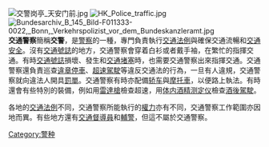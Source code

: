 {{Expand language|1=en|time=2021-02-07T07:41:32+00:00}}
[[File:交警岗亭_天安门前.jpg|thumb]]
[[File:HK_Police_traffic.jpg|thumb]]
[[File:Bundesarchiv_B_145_Bild-F011333-0022,_Bonn,_Verkehrspolizist_vor_dem_Bundeskanzleramt.jpg|thumb]]
'''交通警察'''簡稱'''交警'''，是[[警察|警察]]的一種，專門負責執行[[交通法例|交通法例]]與確保交通流暢和[[交通安全|交通安全]]。沒有[[交通號誌|交通號誌]]的地方，交通警察會穿着白衫或者戴手袖，在繁忙的{{link-zh-yue|十字路口}}指揮交通。有時[[交通號誌|交通號誌]]損壞、發生{{link-zh-yue|交通意外}}和[[交通堵塞|交通堵塞]]時，也需要交通警察出來指揮交通。交通警察還負責巡查[[違章停車|違章停車]]、[[车速限制|超速駕駛]]等違反交通法的行為，一旦有人違規，交通警察就向違法人開具[[罰單|罰單]]。交通警察有時亦配備[[轿车|轿车]]與[[摩托車|摩托車]]，以便路上執法。有時還會有些特別的裝備，例如用[[雷達槍|雷達槍]]檢查超速，用[[体内酒精测定仪|体内酒精测定仪]]檢查[[酒後駕駛|酒後駕駛]]。

各地的[[交通法例|交通法例]]不同，交通警察所能執行的[[權力|權力]]亦有不同，交通警察工作範圍亦因地而異。有些地方還有[[交通督導員|交通督導員]]和[[輔警|輔警]]，但這不屬於交通警察。

[[Category:警种|Category:警种]]